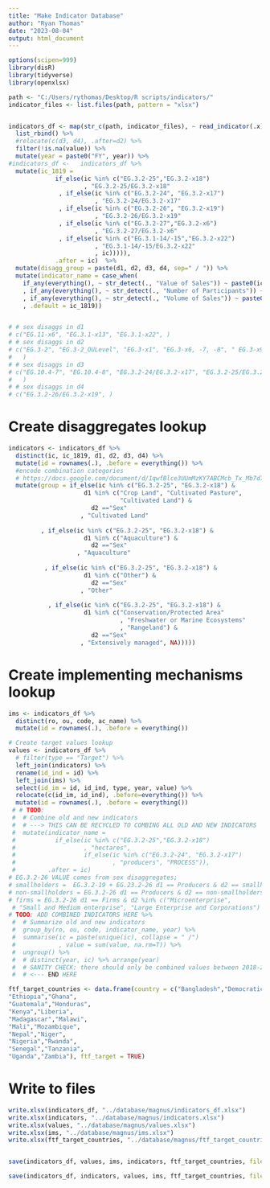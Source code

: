 ```yaml
---
title: "Make Indicator Database"
author: "Ryan Thomas"
date: "2023-08-04"
output: html_document
---
```

```r
options(scipen=999)
library(disR)
library(tidyverse)
library(openxlsx)

```



```r
path <- "C:/Users/rythomas/Desktop/R scripts/indicators/"
indicator_files <- list.files(path, pattern = "xlsx")


indicators_df <- map(str_c(path, indicator_files), ~ read_indicator(.x)) %>%
  list_rbind() %>%
  #relocate(c(d3, d4), .after=d2) %>%
  filter(!is.na(value)) %>%
  mutate(year = paste0("FY", year)) %>%
#indicators_df <-   indicators_df %>%
  mutate(ic_1819 = 
             if_else(ic %in% c("EG.3.2-25","EG.3.2-x18")
                     , "EG.3.2-25/EG.3.2-x18"
              , if_else(ic %in% c("EG.3.2-24", "EG.3.2-x17")
                        , "EG.3.2-24/EG.3.2-x17"
              , if_else(ic %in% c("EG.3.2-26", "EG.3.2-x19")
                        , "EG.3.2-26/EG.3.2-x19"
              , if_else(ic %in% c("EG.3.2-27","EG.3.2-x6")
                        , "EG.3.2-27/EG.3.2-x6"
              , if_else(ic %in% c("EG.3.1-14/-15","EG.3.2-x22")
                        , "EG.3.1-14/-15/EG.3.2-x22"
                        , ic))))),
             .after = ic)  %>%
  mutate(disagg_group = paste(d1, d2, d3, d4, sep=" / ")) %>%
  mutate(indicator_name = case_when(
    if_any(everything(), ~ str_detect(., "Value of Sales")) ~ paste0(ic_1819, "_value")
    , if_any(everything(), ~ str_detect(., "Number of Participants")) ~ paste0(ic_1819, "_number")
    , if_any(everything(), ~ str_detect(., "Volume of Sales")) ~ paste0(ic_1819, "_volume")
    , .default = ic_1819))


# # sex disaggs in d1
# c("EG.11-x6", "EG.3.1-x13", "EG.3.1-x22", )
# # sex disaggs in d2
# c("EG.3-2", "EG.3-2_OULevel", "EG.3-x1", "EG.3-x6, -7, -8", "	EG.3-x9", "EG.3.2-2",
#   )
# # sex disaggs in d3
# c("EG.10.4-7", "EG.10.4-8", "EG.3.2-24/EG.3.2-x17", "EG.3.2-25/EG.3.2-x18", 
#   )
# # sex disaggs in d4
# c("EG.3.2-26/EG.3.2-x19", )

```

# Create disaggregates lookup
```r
indicators <- indicators_df %>%
  distinct(ic, ic_1819, d1, d2, d3, d4) %>%
  mutate(id = rownames(.), .before = everything()) %>%
  #encode combination categories 
  # https://docs.google.com/document/d/1qwfBlce3UUmMzKY7ABCMcb_Tx_Mb7d7IeKHUn-5zhlU/edit
  mutate(group = if_else(ic %in% c("EG.3.2-25", "EG.3.2-x18") & 
                     d1 %in% c("Crop Land", "Cultivated Pasture", 
                               "Cultivated Land") &
                       d2 =="Sex"
                    , "Cultivated Land"
                    
         , if_else(ic %in% c("EG.3.2-25", "EG.3.2-x18") &
                     d1 %in% c("Aquaculture") &
                       d2 =="Sex"
                   , "Aquaculture"
                   
          , if_else(ic %in% c("EG.3.2-25", "EG.3.2-x18") &
                     d1 %in% c("Other") &
                       d2 =="Sex"
                    , "Other"
                    
           , if_else(ic %in% c("EG.3.2-25", "EG.3.2-x18") &
                     d1 %in% c("Conservation/Protected Area"
                               , "Freshwater or Marine Ecosystems"
                               , "Rangeland") &
                       d2 =="Sex"
                    , "Extensively managed", NA)))))
```

# Create implementing mechanisms lookup
```r
ims <- indicators_df %>%
  distinct(ro, ou, code, ac_name) %>%
  mutate(id = rownames(.), .before = everything())
```


```r
# Create target values lookup
values <- indicators_df %>%
  # filter(type == "Target") %>%
  left_join(indicators) %>%
  rename(id_ind = id) %>%
  left_join(ims) %>%
  select(id_im = id, id_ind, type, year, value) %>%
  relocate(c(id_im, id_ind), .before=everything()) %>%
  mutate(id = rownames(.), .before = everything())
 # # TODO: 
 #  # Combine old and new indicators
 #  # ---> THIS CAN BE RECYCLED TO COMBING ALL OLD AND NEW INDICATORS
 #  mutate(indicator_name = 
 #           if_else(ic %in% c("EG.3.2-25","EG.3.2-x18")
 #                   , "hectares",
 #                   if_else(ic %in% c("EG.3.2-24", "EG.3.2-x17")
 #                           , "producers", "PROCESS")),
 #         .after = ic) 
# EG.3.2-26 VALUE comes from sex disaggregates; 
# smallholders =  EG.3.2-19 + EG.23.2-26 d1 == Producers & d2 == smallholders 
# non-smallholders = EG.3.2-26 d1 == Producers & d2 == non-smallholders
# firms = EG.3.2-26 d1 == Firms & d2 %in% c("Microenterprise", 
 # "Small and Medium enterprise", "Large Enterprise and Corporations")
# TODO: ADD COMBINED INDICATORS HERE %>%
 #  # Summarize old and new indicators
 #  group_by(ro, ou, code, indicator_name, year) %>%
 #  summarise(ic = paste(unique(ic), collapse = " /")
 #            , value = sum(value, na.rm=T)) %>%
 #  ungroup() %>%
 #  # distinct(year, ic) %>% arrange(year) 
 #  # SANITY CHECK: there should only be combined values between 2018-2019
 #  # <--- END HERE
```


```r
ftf_target_countries <- data.frame(country = c("Bangladesh","Democratic Republic of the Congo",
"Ethiopia","Ghana",
"Guatemala","Honduras",
"Kenya","Liberia",
"Madagascar","Malawi",
"Mali","Mozambique",
"Nepal","Niger",
"Nigeria","Rwanda",
"Senegal","Tanzania",
"Uganda","Zambia"), ftf_target = TRUE)
```


# Write to files
```r
write.xlsx(indicators_df, "../database/magnus/indicators_df.xlsx")
write.xlsx(indicators, "../database/magnus/indicators.xlsx")
write.xlsx(values, "../database/magnus/values.xlsx")
write.xlsx(ims, "../database/magnus/ims.xlsx")
write.xlsx(ftf_target_countries, "../database/magnus/ftf_target_countries.xlsx")


save(indicators_df, values, ims, indicators, ftf_target_countries, file = "../database/magnus/indicators_db.Rdata")

save(indicators_df, indicators, values, ims, ftf_target_countries, file = "../disR/data/magnus.Rdata")
```



